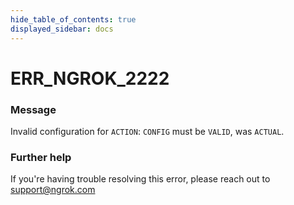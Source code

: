 ```yaml
---
hide_table_of_contents: true
displayed_sidebar: docs
---
```



# ERR_NGROK_2222

### Message

Invalid configuration for `ACTION`: `CONFIG` must be `VALID`, was `ACTUAL`.

<ErrorDetails error="err_ngrok_2222" />

### Further help

If you're having trouble resolving this error, please reach out to [support@ngrok.com](mailto:support@ngrok.com?subject=Help%20with%20ERR_NGROK_2222)

